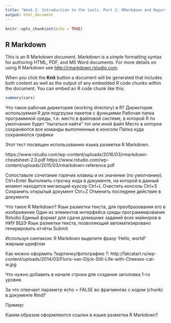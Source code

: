 ```yaml
---
title: "Week 2. Introduction to the tools. Part 2: RMarkdown and Reports"
output: html_document
---
```


```r
knitr::opts_chunk$set(echo = TRUE)
```

## R Markdown

This is an R Markdown document. Markdown is a simple formatting syntax for authoring HTML, PDF, and MS Word documents. For more details on using R Markdown see <http://rmarkdown.rstudio.com>.

When you click the **Knit** button a document will be generated that includes both content as well as the output of any embedded R code chunks within the document. You can embed an R code chunk like this:

```r
summary(cars)
```




Что такое рабочая директория (working directory) в R?
 Директория используемая R для подгрузки пакетов с функциями
 Рабочая папка программной среды, т.е. место в файловой системе, в которой R по умолчанию будет "пытаться найти" тот или иной файл
 Место в которое сохраняются все команды выполненные в консоли
 Папка куда сохраняются графики


Этот тест посвящен использованию языка разметки R Markdown.

https://www.rstudio.com/wp-content/uploads/2016/03/rmarkdown-cheatsheet-2.0.pdf
https://www.rstudio.com/wp-content/uploads/2015/03/rmarkdown-reference.pdf

Сопоставьте сочетание горячих клавиш и их значение (по умолчанию).
Ctrl+Enter Выполнить строчку кода в документе, на которой в данный момент находится мигающий курсор
Ctrl+L Очистить консоль
Ctrl+S Сохранить открытый документ
Ctrl+Z Отменить последнее действие в документе


Что такое R Markdown? 
Язык разметки текста, для преобразования его в изображение
 Один из элементов интерфейса среды программирования Rstudio
 Единый формат для сдачи домашних заданий всех майноров в НИУ ВШЭ
 Язык разметки текста, позволяющий автоматизировано генерировать отчёты
Submit


Используя синтаксис R Markdown выделите фразу ‘Hello, world!’ жирным шрифтом

Как можно оформить ?картинку/фотографию ?: http://fatcatart.ru/wp-content/uploads/2014/03/Floris-van-Dijck-Still-Life-with-Cheeses-cat-w.jpg


Что нужно добавить в начале строки для создания заголовка 1-го уровня.

За что отвечает параметр echo = FALSE во фрагментах c кодом (chunk) в документе Rmd?

Пример:


Каким образом оформляются ссылки в языке разметки R Markdown?

